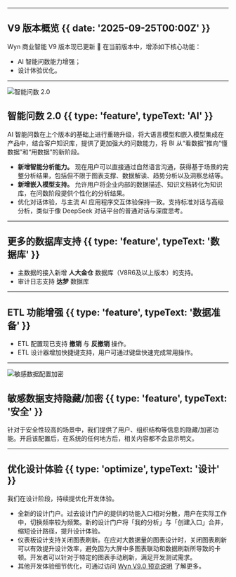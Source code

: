 
---

## V9 版本概览 {{ date: '2025-09-25T00:00Z' }}

Wyn 商业智能 V9 版本现已更新 🎉 在当前版本中，增添如下核心功能：

- AI 智能问数能力增强；
- 设计体验优化。

---

![智能问数 2.0](@/images/wyn-chatbi-2.png)

## 智能问数 2.0 {{ type: 'feature', typeText: 'AI' }}

AI 智能问数在上个版本的基础上进行重磅升级，将大语言模型和嵌入模型集成在产品中，结合客户知识库，提供了更加强大的问数能力，将 BI 从“看数据”推向“懂数据”和“用数据”的新阶段。

- **新增智能分析能力。** 现在用户可以直接通过自然语言沟通，获得基于场景的完整分析结果，包括但不限于图表支撑、数据解读、趋势分析以及洞察总结等。
- **新增嵌入模型支持。** 允许用户将企业内部的数据描述、知识文档转化为知识库，在问数阶段提供个性化的分析结果。
- 优化对话体验，与主流 AI 应用程序交互体验保持一致。支持标准对话与高级分析，类似于像 DeepSeek 对话平台的普通对话与深度思考。

---

## 更多的数据库支持 {{ type: 'feature', typeText: '数据库' }}

- 主数据的接入新增 **人大金仓** 数据库（V8R6及以上版本）的支持。
- 审计日志支持 **达梦** 数据库

---

## ETL 功能增强 {{ type: 'feature', typeText: '数据准备' }}

- ETL 配置现已支持 **撤销** 与 **反撤销** 操作。
- ETL 设计器增加快捷键支持，用户可通过键盘快速完成常用操作。

---

![敏感数据配置加密](@/images/wyn-property-hide.png)

## 敏感数据支持隐藏/加密 {{ type: 'feature', typeText: '安全' }}

针对于安全性较高的场景中，我们提供了用户、组织结构等信息的隐藏/加密功能。开启该配置后，在系统的任何地方后，相关内容都不会显示明文。

---

## 优化设计体验 {{ type: 'optimize', typeText: '设计' }}

我们在设计阶段，持续提优化开发体验。

- 全新的设计门户。过去设计门户的提供的功能入口相对分散，用户在实际工作中，切换频率较为频繁。新的设计门户将「我的分析」与「创建入口」合并，缩短设计路径，提升设计体验。
- 仪表板设计支持关闭图表刷新。在应对大数据量的图表设计时，关闭图表刷新可以有效提升设计效率，避免因为大屏中多图表联动和数据刷新所导致的卡顿。开发者可以针对于特定的图表手动刷新，满足开发测试需求。
- 其他开发体验细节优化，可通过访问 [Wyn V9.0 预览说明](https://gcdn.grapecity.com.cn/showtopic-239774-1-1.html) 了解更多。